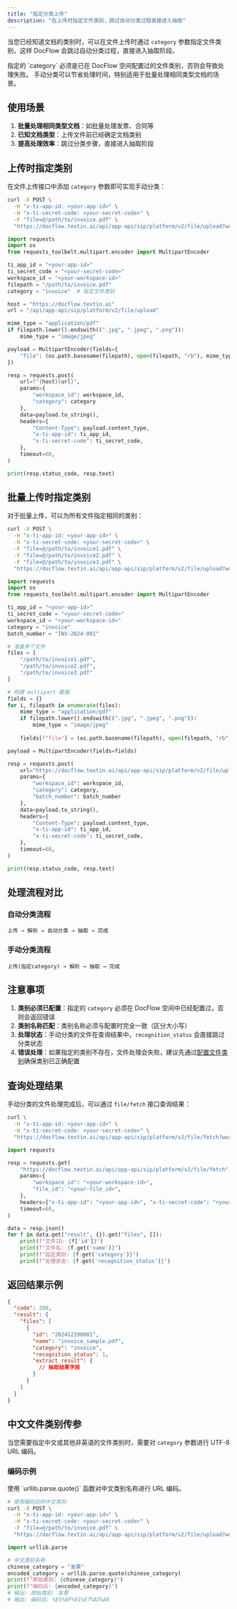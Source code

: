 ```yaml
---
title: "指定分类上传"
description: "在上传时指定文件类别，跳过自动分类过程直接进入抽取"
---
```


当您已经知道文档的类别时，可以在文件上传时通过 `category` 参数指定文件类别，这样 DocFlow 会跳过自动分类过程，直接进入抽取阶段。

<Tip>
指定的 `category` 必须是已在 DocFlow 空间配置过的文件类别，否则会导致处理失败。
</Tip>

<Tip>
手动分类可以节省处理时间，特别适用于批量处理相同类型文档的场景。
</Tip>

## 使用场景

1. **批量处理相同类型文档**：如批量处理发票、合同等
2. **已知文档类型**：上传文件前已经确定文档类别
3. **提高处理效率**：跳过分类步骤，直接进入抽取阶段

## 上传时指定类别

在文件上传接口中添加 `category` 参数即可实现手动分类：

<CodeGroup>

```bash curl icon=terminal wrap
curl -X POST \
  -H "x-ti-app-id: <your-app-id>" \
  -H "x-ti-secret-code: <your-secret-code>" \
  -F "file=@/path/to/invoice.pdf" \
  "https://docflow.textin.ai/api/app-api/sip/platform/v2/file/upload?workspace_id=<your-workspace-id>&category=invoice"
```

```python Python icon=python expandable lines
import requests
import os
from requests_toolbelt.multipart.encoder import MultipartEncoder

ti_app_id = "<your-app-id>"
ti_secret_code = "<your-secret-code>"
workspace_id = "<your-workspace-id>"
filepath = "/path/to/invoice.pdf"
category = "invoice"  # 指定文件类别

host = "https://docflow.textin.ai"
url = "/api/app-api/sip/platform/v2/file/upload"

mime_type = "application/pdf"
if filepath.lower().endswith((".jpg", ".jpeg", ".png")):
    mime_type = "image/jpeg"

payload = MultipartEncoder(fields={
    "file": (os.path.basename(filepath), open(filepath, "rb"), mime_type)
})

resp = requests.post(
    url=f"{host}{url}",
    params={
        "workspace_id": workspace_id,
        "category": category
    },
    data=payload.to_string(),
    headers={
        "Content-Type": payload.content_type,
        "x-ti-app-id": ti_app_id,
        "x-ti-secret-code": ti_secret_code,
    },
    timeout=60,
)

print(resp.status_code, resp.text)
```

</CodeGroup>

## 批量上传时指定类别

对于批量上传，可以为所有文件指定相同的类别：

<CodeGroup>

```bash curl icon=terminal wrap
curl -X POST \
  -H "x-ti-app-id: <your-app-id>" \
  -H "x-ti-secret-code: <your-secret-code>" \
  -F "file=@/path/to/invoice1.pdf" \
  -F "file=@/path/to/invoice2.pdf" \
  -F "file=@/path/to/invoice3.pdf" \
  "https://docflow.textin.ai/api/app-api/sip/platform/v2/file/upload?workspace_id=<your-workspace-id>&category=invoice&batch_number=INV-2024-001"
```

```python Python icon=python expandable lines
import requests
import os
from requests_toolbelt.multipart.encoder import MultipartEncoder

ti_app_id = "<your-app-id>"
ti_secret_code = "<your-secret-code>"
workspace_id = "<your-workspace-id>"
category = "invoice"
batch_number = "INV-2024-001"

# 准备多个文件
files = [
    "/path/to/invoice1.pdf",
    "/path/to/invoice2.pdf", 
    "/path/to/invoice3.pdf"
]

# 构建 multipart 数据
fields = {}
for i, filepath in enumerate(files):
    mime_type = "application/pdf"
    if filepath.lower().endswith((".jpg", ".jpeg", ".png")):
        mime_type = "image/jpeg"
    
    fields[f"file"] = (os.path.basename(filepath), open(filepath, "rb"), mime_type)

payload = MultipartEncoder(fields=fields)

resp = requests.post(
    url="https://docflow.textin.ai/api/app-api/sip/platform/v2/file/upload",
    params={
        "workspace_id": workspace_id,
        "category": category,
        "batch_number": batch_number
    },
    data=payload.to_string(),
    headers={
        "Content-Type": payload.content_type,
        "x-ti-app-id": ti_app_id,
        "x-ti-secret-code": ti_secret_code,
    },
    timeout=60,
)

print(resp.status_code, resp.text)
```

</CodeGroup>

## 处理流程对比

### 自动分类流程
```
上传 → 解析 → 自动分类 → 抽取 → 完成
```

### 手动分类流程
```
上传(指定category) → 解析 → 抽取 → 完成
```

## 注意事项

1. **类别必须已配置**：指定的 `category` 必须在 DocFlow 空间中已经配置过，否则会返回错误
2. **类别名称匹配**：类别名称必须与配置时完全一致（区分大小写）
3. **处理状态**：手动分类的文件在查询结果中，`recognition_status` 会直接跳过分类状态
4. **错误处理**：如果指定的类别不存在，文件处理会失败，建议先通过[配置文件类别](../08-faq/setup_category)确保类别已正确配置

## 查询处理结果

手动分类的文件处理完成后，可以通过 `file/fetch` 接口查询结果：

<CodeGroup>

```bash curl icon=terminal wrap
curl \
  -H "x-ti-app-id: <your-app-id>" \
  -H "x-ti-secret-code: <your-secret-code>" \
  "https://docflow.textin.ai/api/app-api/sip/platform/v2/file/fetch?workspace_id=<your-workspace-id>&file_id=<your-file-id>"
```

```python Python icon=python expandable lines
import requests

resp = requests.get(
    "https://docflow.textin.ai/api/app-api/sip/platform/v2/file/fetch",
    params={
        "workspace_id": "<your-workspace-id>",
        "file_id": "<your-file_id>",
    },
    headers={"x-ti-app-id": "<your-app-id>", "x-ti-secret-code": "<your-secret-code>"},
    timeout=60,
)

data = resp.json()
for f in data.get("result", {}).get("files", []):
    print(f"文件ID: {f['id']}")
    print(f"文件名: {f.get('name')}")
    print(f"指定类别: {f.get('category')}")
    print(f"处理状态: {f.get('recognition_status')}")
```

</CodeGroup>

## 返回结果示例

```json expandable
{
  "code": 200,
  "result": {
    "files": [
      {
        "id": "202412190001",
        "name": "invoice_sample.pdf",
        "category": "invoice",
        "recognition_status": 1,
        "extract_result": {
          // 抽取结果字段
        }
      }
    ]
  }
}
```

## 中文文件类别传参

当您需要指定中文或其他非英语的文件类别时，需要对 `category` 参数进行 UTF-8 URL 编码。

### 编码示例

<Tip>
使用 `urllib.parse.quote()` 函数对中文类别名称进行 URL 编码。
</Tip>

<CodeGroup>

```bash curl icon=terminal wrap
# 使用编码后的中文类别
curl -X POST \
  -H "x-ti-app-id: <your-app-id>" \
  -H "x-ti-secret-code: <your-secret-code>" \
  -F "file=@/path/to/invoice.pdf" \
  "https://docflow.textin.ai/api/app-api/sip/platform/v2/file/upload?workspace_id=<your-workspace-id>&category=%E5%8F%91%E7%A5%A8"
```

```python Python icon=python expandable lines
import urllib.parse

# 中文类别名称
chinese_category = "发票"
encoded_category = urllib.parse.quote(chinese_category)
print(f"原始类别: {chinese_category}")
print(f"编码后: {encoded_category}")
# 输出: 原始类别: 发票
# 输出: 编码后: %E5%8F%91%E7%A5%A8
```

</CodeGroup>